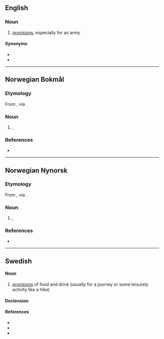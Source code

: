 {{also|Proviant}}

==English==

===Noun===
{{en-noun|-}}

# {{lb|en|Scotland}} [[provisions]], especially for an army

====Synonyms====
* {{l|en|provand}}
* {{l|en|provant}}

----

==Norwegian Bokmål==
{{wikipedia|lang=no}}

===Etymology===
From {{der|nb|it|provianda}}, via {{der|nb|de|Proviant}}.

===Noun===
{{nb-noun-m1}}

# {{l|en|provisions}}, {{l|en|supplies}} {{q|of food, drink etc.}}

===References===
* {{R:The Bokmål Dictionary}}

----

==Norwegian Nynorsk==

===Etymology===
From {{der|nn|it|provianda}}, via {{der|nn|de|Proviant}}.

===Noun===
{{nn-noun-m1}}

# {{l|en|provisions}}, {{l|en|supplies}} {{q|of food, drink etc.}}

===References===
* {{R:The Nynorsk Dictionary}}

----

==Swedish==

====Noun====
{{sv-noun|c}}

# [[provisions]] of food and drink (usually for a journey or some leisurely activity like a hike)

====Declension====
{{sv-noun-unc-irreg-c|2=provianten}}

====References====
* {{R:svenska.se|saob}}
* {{R:svenska.se|saol}}
* {{R:svenska.se|so}}